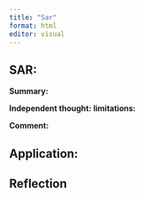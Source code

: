 ```yaml
---
title: "Sar"
format: html
editor: visual
---
```


## SAR:

**Summary:**

**Independent thought:** **limitations:**

**Comment:**

## Application:

## Reflection
